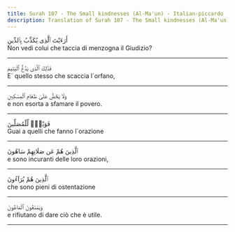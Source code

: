 ```yaml
---
title: Surah 107 - The Small kindnesses (Al-Ma'un) - Italian-piccardo
description: Translation of Surah 107 - The Small kindnesses (Al-Ma'un) in Italian-piccardo
---
```





<Aside type="quran" title="1">
أَرَءَيْتَ ٱلَّذِى يُكَذِّبُ بِٱلدِّينِ
</Aside>

<Aside type="reference" title="1">
Non vedi colui che taccia di menzogna il Giudizio?
</Aside>

---

<Aside type="quran" title="2">
فَذَٰلِكَ ٱلَّذِى يَدُعُّ ٱلْيَتِيمَ
</Aside>

<Aside type="reference" title="2">
E´ quello stesso che scaccia l´orfano,
</Aside>

---

<Aside type="quran" title="3">
وَلَا يَحُضُّ عَلَىٰ طَعَامِ ٱلْمِسْكِينِ
</Aside>

<Aside type="reference" title="3">
e non esorta a sfamare il povero.
</Aside>

---

<Aside type="quran" title="4">
فَوَيْلٌۭ لِّلْمُصَلِّينَ
</Aside>

<Aside type="reference" title="4">
Guai a quelli che fanno l´orazione
</Aside>

---

<Aside type="quran" title="5">
ٱلَّذِينَ هُمْ عَن صَلَاتِهِمْ سَاهُونَ
</Aside>

<Aside type="reference" title="5">
e sono incuranti delle loro orazioni,
</Aside>

---

<Aside type="quran" title="6">
ٱلَّذِينَ هُمْ يُرَآءُونَ
</Aside>

<Aside type="reference" title="6">
che sono pieni di ostentazione
</Aside>

---

<Aside type="quran" title="7">
وَيَمْنَعُونَ ٱلْمَاعُونَ
</Aside>

<Aside type="reference" title="7">
e rifiutano di dare ciò che è utile.
</Aside>

---
